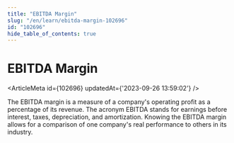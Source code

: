 ```yaml
---
title: "EBITDA Margin"
slug: "/en/learn/ebitda-margin-102696"
id: "102696"
hide_table_of_contents: true
---
```



# EBITDA Margin

<ArticleMeta id={102696} updatedAt={'2023-09-26 13:59:02'} />
<div className='border-solid border-b border-t-0 my-4 border-[var(--ifm-color-gray-300)]' />

The EBITDA margin is a measure of a company's operating profit as a percentage of its revenue. The acronym EBITDA stands for earnings before interest, taxes, depreciation, and amortization. Knowing the EBITDA margin allows for a comparison of one company's real performance to others in its industry.
